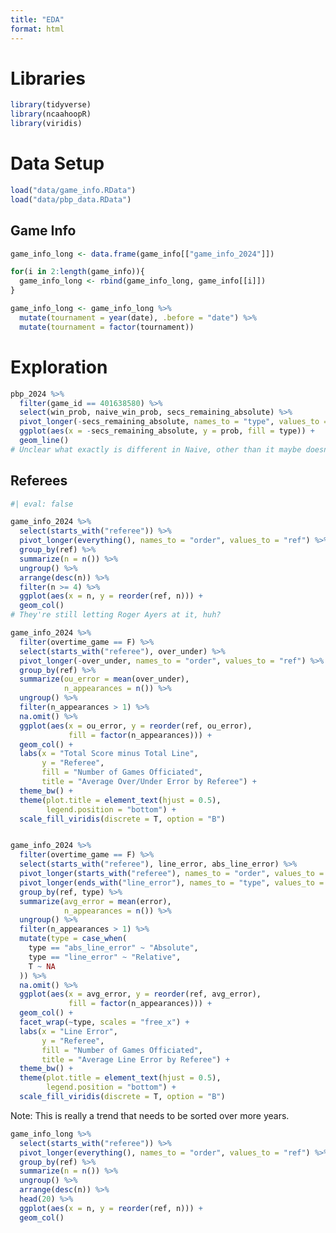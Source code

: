 ```yaml
---
title: "EDA"
format: html
---
```


# Libraries

```r
library(tidyverse)
library(ncaahoopR)
library(viridis)
```

# Data Setup

```r
load("data/game_info.RData")
load("data/pbp_data.RData")
```

## Game Info

```r
game_info_long <- data.frame(game_info[["game_info_2024"]])

for(i in 2:length(game_info)){
  game_info_long <- rbind(game_info_long, game_info[[i]])
}

game_info_long <- game_info_long %>% 
  mutate(tournament = year(date), .before = "date") %>% 
  mutate(tournament = factor(tournament))
```



# Exploration

```r
pbp_2024 %>% 
  filter(game_id == 401638580) %>% 
  select(win_prob, naive_win_prob, secs_remaining_absolute) %>% 
  pivot_longer(-secs_remaining_absolute, names_to = "type", values_to = "prob") %>% 
  ggplot(aes(x = -secs_remaining_absolute, y = prob, fill = type)) +
  geom_line()
# Unclear what exactly is different in Naive, other than it maybe doesn't have a prior
```

## Referees

```r
#| eval: false

game_info_2024 %>% 
  select(starts_with("referee")) %>% 
  pivot_longer(everything(), names_to = "order", values_to = "ref") %>% 
  group_by(ref) %>% 
  summarize(n = n()) %>% 
  ungroup() %>% 
  arrange(desc(n)) %>% 
  filter(n >= 4) %>% 
  ggplot(aes(x = n, y = reorder(ref, n))) +
  geom_col()
# They're still letting Roger Ayers at it, huh?

game_info_2024 %>% 
  filter(overtime_game == F) %>% 
  select(starts_with("referee"), over_under) %>% 
  pivot_longer(-over_under, names_to = "order", values_to = "ref") %>% 
  group_by(ref) %>% 
  summarize(ou_error = mean(over_under),
            n_appearances = n()) %>% 
  ungroup() %>% 
  filter(n_appearances > 1) %>% 
  na.omit() %>% 
  ggplot(aes(x = ou_error, y = reorder(ref, ou_error),
             fill = factor(n_appearances))) +
  geom_col() +
  labs(x = "Total Score minus Total Line",
       y = "Referee",
       fill = "Number of Games Officiated",
       title = "Average Over/Under Error by Referee") +
  theme_bw() +
  theme(plot.title = element_text(hjust = 0.5),
        legend.position = "bottom") +
  scale_fill_viridis(discrete = T, option = "B")


game_info_2024 %>% 
  filter(overtime_game == F) %>%
  select(starts_with("referee"), line_error, abs_line_error) %>% 
  pivot_longer(starts_with("referee"), names_to = "order", values_to = "ref") %>% 
  pivot_longer(ends_with("line_error"), names_to = "type", values_to = "error") %>% 
  group_by(ref, type) %>% 
  summarize(avg_error = mean(error),
            n_appearances = n()) %>% 
  ungroup() %>% 
  filter(n_appearances > 1) %>% 
  mutate(type = case_when(
    type == "abs_line_error" ~ "Absolute",
    type == "line_error" ~ "Relative",
    T ~ NA
  )) %>% 
  na.omit() %>% 
  ggplot(aes(x = avg_error, y = reorder(ref, avg_error),
             fill = factor(n_appearances))) +
  geom_col() +
  facet_wrap(~type, scales = "free_x") +
  labs(x = "Line Error",
       y = "Referee",
       fill = "Number of Games Officiated",
       title = "Average Line Error by Referee") +
  theme_bw() +
  theme(plot.title = element_text(hjust = 0.5),
        legend.position = "bottom") +
  scale_fill_viridis(discrete = T, option = "B")
```

Note: This is really a trend that needs to be sorted over more years.

```r
game_info_long %>% 
  select(starts_with("referee")) %>% 
  pivot_longer(everything(), names_to = "order", values_to = "ref") %>% 
  group_by(ref) %>% 
  summarize(n = n()) %>% 
  ungroup() %>% 
  arrange(desc(n)) %>% 
  head(20) %>% 
  ggplot(aes(x = n, y = reorder(ref, n))) +
  geom_col()
```



